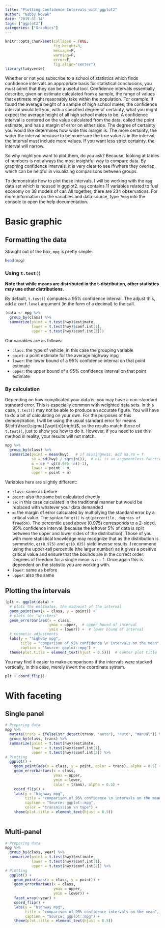 ```yaml
---
title: "Plotting Confidence Intervals with ggplot2"
author: "Gabby Novak"
date: '2019-01-14'
tags: ["ggplot2"]
categories: ["Graphics"]
---
```


```r
knitr::opts_chunk$set(collapse = TRUE, 
                      fig.height=3, 
                      message=F,
                      warning=F,
                      error=F,
                      fig.align="center")
library(tidyverse)
```

Whether or not you subscribe to a school of statistics which finds confidence intervals an appropriate basis for statistical conclusions, you must admit that they can be a useful tool. Confidence intervals essentially describe, given an estimate calculated from a sample, the range of values that estimate might reasonably take within the population. For example, if found the average height of a sample of high school males, the confidence interval would tell you, with a specified degree of certainty, what you might expect the average height of all high school males to be. A confidence interval is centered on the value calculated from the data, called the point estimate, and has a margin of error on either side. The degree of certainty you would like determines how wide this margin is. The more certainty, the wider the interval because to be more sure the true value is in the interval, the interval must include more values. If you want less strict certainty, the interval will narrow.

So why might you want to plot them, do you ask? Because, looking at tables of numbers is not always the most insightful way to compare data. By graphing confidence intervals, it is very clear to see if/where they overlap which can be helpful in visualizing comparisons between groups. 

To demonstrate how to plot these intervals, I will be working with the `mpg` data set which is housed in ggplot2. `mpg` contains 11 variables related to fuel economy on 38 models of car. All together, there are 234 observations. For more information on the variables and data source, type `?mpg` into the console to open the help documentation. 

# Basic graphic

## Formatting the data

Straight out of the box, `mpg` is pretty simple. 

```r
head(mpg)
```

### Using `t.test()`

**Note that while means are distributed in the t-distribution, other statistics may use other distributions.**

By default, `t.test()` computes a 95% confidence interval. The adjust this, add a `conf.level` argument (in the form of a decimal) to the call.

```r
(data <- mpg %>%
  group_by(class) %>%
  summarize(point = t.test(hwy)$estimate,
            lower = t.test(hwy)$conf.int[1],
            upper = t.test(hwy)$conf.int[2])) 
```

Our variables are as follows:

* `class`: the type of vehicle, in this case the grouping variable
* `point`: a point estimate for the average highway mpg
* `lower`: the lower bound of a 95% confidence interval on that point estimate
* `upper`: the upper bound of a 95% confidence interval on that point estimate

### By calculation

Depending on how complicated your data is, you may have a non-standard standard error. This is especially common with weighted data sets. In this case, `t.test()` may not be able to produce an accurate figure. You will have to do a bit of calculating on your own. For the purposes of this demonstration, I will be using the usual standard error for means $\left(\frac{\sigma}{\sqrt{n}}\right)$, so the results match those of `t.test()`, just to show you how to do it. However, if you need to use this method in reality, your results will not match.

```r
mpg %>%
  group_by(class) %>%
  summarize(point = mean(hwy),  # if missingness, add na.rm = T
            se = sd(hwy) / sqrt(n()),  # n() is an argumentless function that returns a count
            m = se * qt(0.975, n()-1),
            lower = point - m,
            upper = point + m)
```

Variables here are slightly different:

* `class`: same as before
* `point`: also the same but calculated directly
* `se`: in this case calculated in the traditional manner but would be replaced with whatever your data demanded
* `m`: the margin of error calculated by multiplying the standard error by a critical value. The syntax for `qt()` is `qt(percentile, degrees of freedom)`. The percentile used above (0.975) corresponds to a 2-sided, 95% confidence interval (because the leftover 5% of data is split between the upper and lower sides of the distribution). Those of you with more statistical knowledge may recognize that as the distribution is symmetric, `qt(0.975)` and `qt(0.025)` yield inverse results. I recommend using the upper-tail percentile (the larger number) as it gives a positive critical value and ensure that the bounds are in the correct order. Degrees of freedom for a single mean is $n-1$. Once again this is dependent on the statistic you are working with. 
* `lower`: same as before
* `upper`: also the same

## Plotting the intervals

```r
(plt <- ggplot(data) +
  # plots the estimates, the midpoint of the interval
  geom_point(aes(x = class, y = point)) + 
  # plots the "whiskers"
  geom_errorbar(aes(x = class,
                    ymax = upper,  # upper bound of interval
                    ymin = lower)) +  # lower bound of interval
  # cosmetic adjustments
  labs(y = "highway mpg",
       title = "comparison of 95% confidence \n intervals on the mean",
       caption = "Source: ggplot::mpg") + 
  theme(plot.title = element_text(hjust = 0.5)))  # center plot title
```

You may find it easier to make comparisons if the intervals were stacked vertically, in this case, merely invert the coordinate system.

```r
plt + coord_flip()
```

# With faceting

## Single panel

```r
# Preparing data
mpg %>%
  mutate(trans = ifelse(str_detect(trans, "auto"), "auto", "manual")) %>%  # group transmission types
  group_by(class, trans) %>%
  summarize(point = t.test(hwy)$estimate,
            lower = t.test(hwy)$conf.int[1],
            upper = t.test(hwy)$conf.int[2]) %>%
# Plotting
  ggplot() +
    geom_point(aes(x = class, y = point, color = trans), alpha = 0.5) +  # alpha adjusts opacity
    geom_errorbar(aes(x = class,
                      ymax = upper,
                      ymin = lower,
                      color = trans), alpha = 0.5) +
    coord_flip() +
    labs(y = "highway mpg",
         title = "comparison of 95% confidence \n intervals on the mean",
         caption = "Source: ggplot::mpg",
         color = "transmission \n type") + 
    theme(plot.title = element_text(hjust = 0.5))
  
```


## Multi-panel

```r
# Preparing data
mpg %>%
  group_by(class, year) %>%
  summarize(point = t.test(hwy)$estimate,
            lower = t.test(hwy)$conf.int[1],
            upper = t.test(hwy)$conf.int[2]) %>%
# Plotting
  ggplot() +
    geom_point(aes(x = class, y = point)) + 
    geom_errorbar(aes(x = class,
                      ymax = upper,
                      ymin = lower)) +
    facet_wrap(~year) +
    coord_flip() +
    labs(y = "highway mpg",
         title = "comparison of 95% confidence intervals on the mean",
         caption = "Source: ggplot::mpg") + 
    theme(plot.title = element_text(hjust = 0.5))
```
